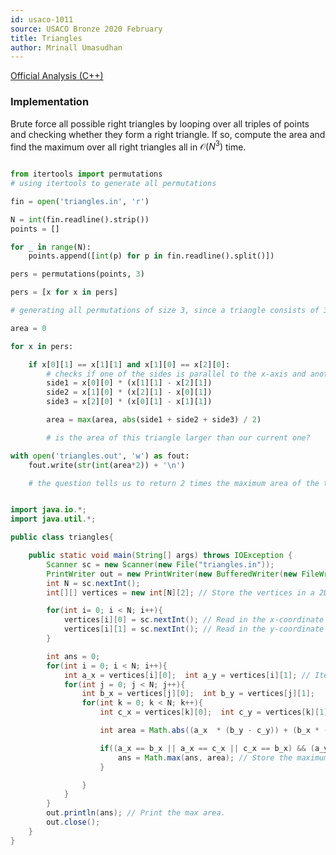 ```yaml
---
id: usaco-1011
source: USACO Bronze 2020 February
title: Triangles
author: Mrinall Umasudhan
---
```


[Official Analysis (C++)](http://www.usaco.org/current/data/sol_triangles_bronze_feb20.html)

### Implementation

Brute force all possible right triangles by looping over all triples of points
and checking whether they form a right triangle. If so, compute the area and
find the maximum over all right triangles all in $\mathcal{O}(N^3)$ time.

<LanguageSection>
 

<PySection>

```python

from itertools import permutations
# using itertools to generate all permutations

fin = open('triangles.in', 'r')

N = int(fin.readline().strip())
points = []

for _ in range(N):
    points.append([int(p) for p in fin.readline().split()])

pers = permutations(points, 3)

pers = [x for x in pers]

# generating all permutations of size 3, since a triangle consists of 3 points.

area = 0

for x in pers:

	if x[0][1] == x[1][1] and x[1][0] == x[2][0]:
		# checks if one of the sides is parallel to the x-axis and another is parallel to the y-axis.
		side1 = x[0][0] * (x[1][1] - x[2][1])
		side2 = x[1][0] * (x[2][1] - x[0][1])
		side3 = x[2][0] * (x[0][1] - x[1][1])

		area = max(area, abs(side1 + side2 + side3) / 2)

		# is the area of this triangle larger than our current one?

with open('triangles.out', 'w') as fout:
    fout.write(str(int(area*2)) + '\n')

	# the question tells us to return 2 times the maximum area of the triangle


```

</PySection>

<JavaSection>

```java

import java.io.*;
import java.util.*;

public class triangles{

	public static void main(String[] args) throws IOException {
		Scanner sc = new Scanner(new File("triangles.in"));
		PrintWriter out = new PrintWriter(new BufferedWriter(new FileWriter("triangles.out")));
		int N = sc.nextInt();
		int[][] vertices = new int[N][2]; // Store the vertices in a 2D array

		for(int i= 0; i < N; i++){
			vertices[i][0] = sc.nextInt(); // Read in the x-coordinate
			vertices[i][1] = sc.nextInt(); // Read in the y-coordinate
		}

		int ans = 0;
		for(int i = 0; i < N; i++){
			int a_x = vertices[i][0];  int a_y = vertices[i][1]; // Iterate for the first vertices of the triangle.
			for(int j = 0; j < N; j++){
				int b_x = vertices[j][0];  int b_y = vertices[j][1];
				for(int k = 0; k < N; k++){
					int c_x = vertices[k][0];  int c_y = vertices[k][1];

					int area = Math.abs((a_x  * (b_y - c_y)) + (b_x * (c_y - a_y)) + (c_x * (a_y - b_y ))); // Calculate the area of the three triangles

					if((a_x == b_x || a_x == c_x || c_x == b_x) && (a_y == b_y || a_y == c_y || c_y == b_y)) { // Check if the triangle has any sides parallel to the X-axis and the Y-axis.
						ans = Math.max(ans, area); // Store the maximum area.
					}

				}
			}
		}
		out.println(ans); // Print the max area.
		out.close();
	}
}


```

</JavaSection>

</LanguageSection>

